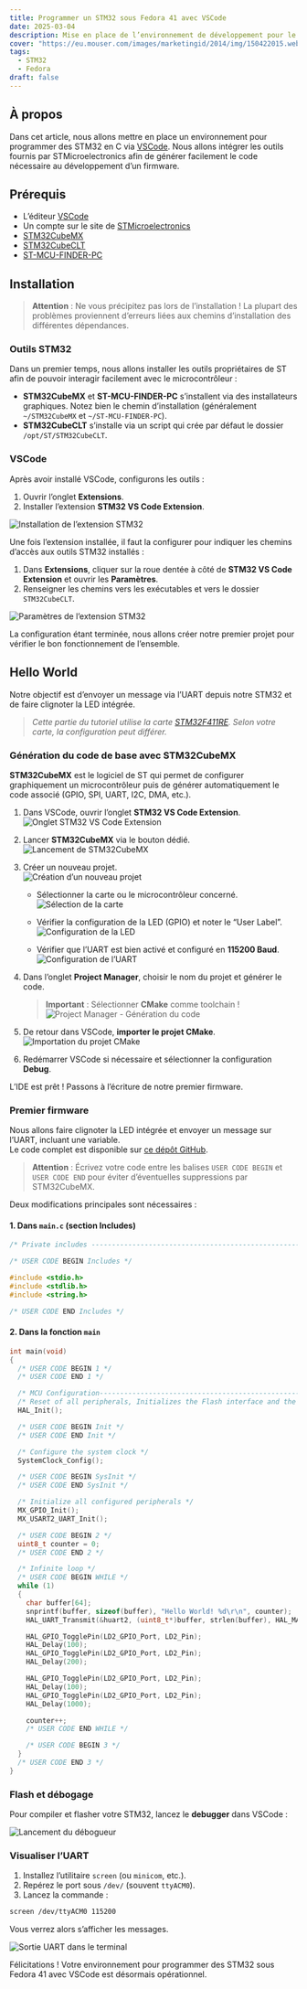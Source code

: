 ```yaml
---
title: Programmer un STM32 sous Fedora 41 avec VSCode
date: 2025-03-04
description: Mise en place de l’environnement de développement pour le STM32F411RE sous Linux (Fedora 41) avec Visual Studio Code
cover: "https://eu.mouser.com/images/marketingid/2014/img/150422015.webp?v=042324.1135"
tags:
  - STM32
  - Fedora
draft: false
---
```


## À propos

Dans cet article, nous allons mettre en place un environnement pour programmer des STM32 en C via [VSCode](https://code.visualstudio.com/). Nous allons intégrer les outils fournis par STMicroelectronics afin de générer facilement le code nécessaire au développement d’un firmware.

## Prérequis

- L’éditeur [VSCode](https://code.visualstudio.com/)
- Un compte sur le site de [STMicroelectronics](https://www.st.com)
- [STM32CubeMX](https://www.st.com/en/development-tools/stm32cubemx.html)
- [STM32CubeCLT](https://www.st.com/en/development-tools/stm32cubeclt.html)
- [ST-MCU-FINDER-PC](https://www.st.com/en/development-tools/st-mcu-finder-pc.html)

## Installation

> **Attention** : Ne vous précipitez pas lors de l’installation ! La plupart des problèmes proviennent d’erreurs liées aux chemins d’installation des différentes dépendances.

### Outils STM32

Dans un premier temps, nous allons installer les outils propriétaires de ST afin de pouvoir interagir facilement avec le microcontrôleur :

- **STM32CubeMX** et **ST-MCU-FINDER-PC** s’installent via des installateurs graphiques. Notez bien le chemin d’installation (généralement `~/STM32CubeMX` et `~/ST-MCU-FINDER-PC`).
- **STM32CubeCLT** s’installe via un script qui crée par défaut le dossier `/opt/ST/STM32CubeCLT`.

### VSCode

Après avoir installé VSCode, configurons les outils :

1. Ouvrir l’onglet **Extensions**.
2. Installer l’extension **STM32 VS Code Extension**.

![Installation de l’extension STM32](../../images/565cda6a1352ebb74c1f97efc3d0f1c7_MD5.webp)

Une fois l’extension installée, il faut la configurer pour indiquer les chemins d’accès aux outils STM32 installés :

1. Dans **Extensions**, cliquer sur la roue dentée à côté de **STM32 VS Code Extension** et ouvrir les **Paramètres**.
2. Renseigner les chemins vers les exécutables et vers le dossier `STM32CubeCLT`.

![Paramètres de l’extension STM32](../../images/IMG_Programmer_un_STM32_sous_Fedora_41_avec_VSCode.webp)

La configuration étant terminée, nous allons créer notre premier projet pour vérifier le bon fonctionnement de l’ensemble.

## Hello World

Notre objectif est d’envoyer un message via l’UART depuis notre STM32 et de faire clignoter la LED intégrée.

> *Cette partie du tutoriel utilise la carte [STM32F411RE](https://www.st.com/en/evaluation-tools/nucleo-f411re.html). Selon votre carte, la configuration peut différer.*

### Génération du code de base avec STM32CubeMX

**STM32CubeMX** est le logiciel de ST qui permet de configurer graphiquement un microcontrôleur puis de générer automatiquement le code associé (GPIO, SPI, UART, I2C, DMA, etc.).

1. Dans VSCode, ouvrir l’onglet **STM32 VS Code Extension**.  
   ![Onglet STM32 VS Code Extension](../../images/85d1b2484bc351e1ddb9969595ccfcf6_MD5.webp)

2. Lancer **STM32CubeMX** via le bouton dédié.  
   ![Lancement de STM32CubeMX](../../images/fe988d8c065be00f56923fec8f9de010_MD5.webp)

3. Créer un nouveau projet.  
   ![Création d’un nouveau projet](../../images/dad1056dd12d64d3da419120abf90026_MD5.webp)

   - Sélectionner la carte ou le microcontrôleur concerné.  
     ![Sélection de la carte](../../images/d97e0308efb265549dd2d49b6db77125_MD5.webp)

   - Vérifier la configuration de la LED (GPIO) et noter le “User Label”.  
     ![Configuration de la LED](../../images/f33b7af6c74c024efb1924b979d1152b_MD5.webp)

   - Vérifier que l’UART est bien activé et configuré en **115200 Baud**.  
     ![Configuration de l’UART](../../images/1b1634ca22f9d64a3e286ec4ebb61a0b_MD5.webp)

4. Dans l’onglet **Project Manager**, choisir le nom du projet et générer le code.  
   > **Important** : Sélectionner **CMake** comme toolchain !  
   ![Project Manager - Génération du code](../../images/38e1bcc86ec027345ccf54802b507a1a_MD5.webp)

5. De retour dans VSCode, **importer le projet CMake**.  
   ![Importation du projet CMake](../../images/6f0effcd4ef4d3a78261265f03e778d3_MD5.webp)

6. Redémarrer VSCode si nécessaire et sélectionner la configuration **Debug**.

L’IDE est prêt ! Passons à l’écriture de notre premier firmware.

### Premier firmware

Nous allons faire clignoter la LED intégrée et envoyer un message sur l’UART, incluant une variable.  
Le code complet est disponible sur [ce dépôt GitHub](https://github.com/Ery4z/Blog-STM32HelloWorld).

> **Attention** : Écrivez votre code entre les balises `USER CODE BEGIN` et `USER CODE END` pour éviter d’éventuelles suppressions par STM32CubeMX.

Deux modifications principales sont nécessaires :

#### 1. Dans `main.c` (section **Includes**)

```c
/* Private includes ----------------------------------------------------------*/

/* USER CODE BEGIN Includes */

#include <stdio.h>
#include <stdlib.h>
#include <string.h>

/* USER CODE END Includes */
```

#### 2. Dans la fonction `main`

```c
int main(void)
{
  /* USER CODE BEGIN 1 */
  /* USER CODE END 1 */

  /* MCU Configuration--------------------------------------------------------*/
  /* Reset of all peripherals, Initializes the Flash interface and the Systick. */
  HAL_Init();

  /* USER CODE BEGIN Init */
  /* USER CODE END Init */

  /* Configure the system clock */
  SystemClock_Config();

  /* USER CODE BEGIN SysInit */
  /* USER CODE END SysInit */

  /* Initialize all configured peripherals */
  MX_GPIO_Init();
  MX_USART2_UART_Init();

  /* USER CODE BEGIN 2 */
  uint8_t counter = 0;
  /* USER CODE END 2 */

  /* Infinite loop */
  /* USER CODE BEGIN WHILE */
  while (1)
  {
    char buffer[64];
    snprintf(buffer, sizeof(buffer), "Hello World! %d\r\n", counter);
    HAL_UART_Transmit(&huart2, (uint8_t*)buffer, strlen(buffer), HAL_MAX_DELAY);

    HAL_GPIO_TogglePin(LD2_GPIO_Port, LD2_Pin);
    HAL_Delay(100);
    HAL_GPIO_TogglePin(LD2_GPIO_Port, LD2_Pin);
    HAL_Delay(200);

    HAL_GPIO_TogglePin(LD2_GPIO_Port, LD2_Pin);
    HAL_Delay(100);
    HAL_GPIO_TogglePin(LD2_GPIO_Port, LD2_Pin);
    HAL_Delay(1000);

    counter++;
    /* USER CODE END WHILE */

    /* USER CODE BEGIN 3 */
  }
  /* USER CODE END 3 */
}
```

### Flash et débogage

Pour compiler et flasher votre STM32, lancez le **debugger** dans VSCode :

![Lancement du débogueur](../../images/03ad4d833cd46a328094ed00fc7ad68d_MD5.webp)

### Visualiser l’UART

1. Installez l’utilitaire `screen` (ou `minicom`, etc.).
2. Repérez le port sous `/dev/` (souvent `ttyACM0`).
3. Lancez la commande :

```bash
screen /dev/ttyACM0 115200
```

Vous verrez alors s’afficher les messages.

![Sortie UART dans le terminal](../../images/d50c96450533bb1c400e9639886e5d96_MD5.webp)

Félicitations ! Votre environnement pour programmer des STM32 sous Fedora 41 avec VSCode est désormais opérationnel.
```
